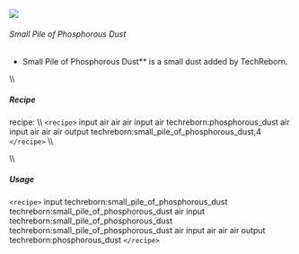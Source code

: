 ![](/mods/techreborn/small_pile_of_phosphorous_dust.png)

###### Small Pile of Phosphorous Dust

- Small Pile of Phosphorous Dust** is a small dust added by
        TechReborn.

\\\\

##### Recipe

<Mcitem id="minecraft:crafting_table"/> recipe: \\\\
`<recipe>` input air air air input air
techreborn:phosphorous_dust air input air air air output
techreborn:small_pile_of_phosphorous_dust,4 `</recipe>` \\\\

\\\\

##### Usage

`<recipe>` input techreborn:small_pile_of_phosphorous_dust
techreborn:small_pile_of_phosphorous_dust air input
techreborn:small_pile_of_phosphorous_dust
techreborn:small_pile_of_phosphorous_dust air input air air air output
techreborn:phosphorous_dust `</recipe>`
